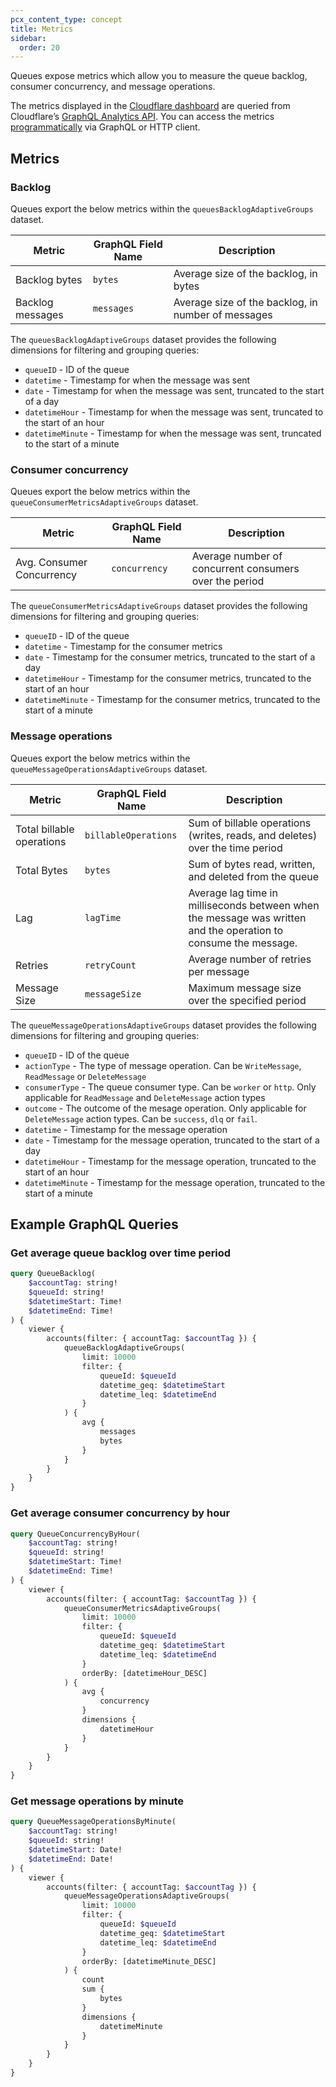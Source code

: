 ```yaml
---
pcx_content_type: concept
title: Metrics
sidebar:
  order: 20
---
```


Queues expose metrics which allow you to measure the queue backlog, consumer concurrency, and message operations.

The metrics displayed in the [Cloudflare dashboard](https://dash.cloudflare.com/) are queried from Cloudflare’s [GraphQL Analytics API](/analytics/graphql-api/). You can access the metrics [programmatically](#query-via-the-graphql-api) via GraphQL or HTTP client.

## Metrics

### Backlog

Queues export the below metrics within the `queuesBacklogAdaptiveGroups` dataset.

| Metric           | GraphQL Field Name | Description                                        |
| ---------------- | ------------------ | -------------------------------------------------- |
| Backlog bytes    | `bytes`            | Average size of the backlog, in bytes              |
| Backlog messages | `messages`         | Average size of the backlog, in number of messages |

The `queuesBacklogAdaptiveGroups` dataset provides the following dimensions for filtering and grouping queries:

- `queueID` - ID of the queue
- `datetime` - Timestamp for when the message was sent
- `date` - Timestamp for when the message was sent, truncated to the start of a day
- `datetimeHour` - Timestamp for when the message was sent, truncated to the start of an hour
- `datetimeMinute` - Timestamp for when the message was sent, truncated to the start of a minute

### Consumer concurrency

Queues export the below metrics within the `queueConsumerMetricsAdaptiveGroups` dataset.

| Metric                    | GraphQL Field Name | Description                                            |
| ------------------------- | ------------------ | ------------------------------------------------------ |
| Avg. Consumer Concurrency | `concurrency`      | Average number of concurrent consumers over the period |

The `queueConsumerMetricsAdaptiveGroups` dataset provides the following dimensions for filtering and grouping queries:

- `queueID` - ID of the queue
- `datetime` - Timestamp for the consumer metrics
- `date` - Timestamp for the consumer metrics, truncated to the start of a day
- `datetimeHour` - Timestamp for the consumer metrics, truncated to the start of an hour
- `datetimeMinute` - Timestamp for the consumer metrics, truncated to the start of a minute

### Message operations

Queues export the below metrics within the `queueMessageOperationsAdaptiveGroups` dataset.

| Metric                    | GraphQL Field Name   | Description                                                                                                     |
| ------------------------- | -------------------- | --------------------------------------------------------------------------------------------------------------- |
| Total billable operations | `billableOperations` | Sum of billable operations (writes, reads, and deletes) over the time period                                    |
| Total Bytes               | `bytes`              | Sum of bytes read, written, and deleted from the queue                                                          |
| Lag                       | `lagTime`            | Average lag time in milliseconds between when the message was written and the operation to consume the message. |
| Retries                   | `retryCount`         | Average number of retries per message                                                                           |
| Message Size              | `messageSize`        | Maximum message size over the specified period                                                                  |

The `queueMessageOperationsAdaptiveGroups` dataset provides the following dimensions for filtering and grouping queries:

- `queueID` - ID of the queue
- `actionType` - The type of message operation. Can be `WriteMessage`, `ReadMessage` or `DeleteMessage`
- `consumerType` - The queue consumer type. Can be `worker` or `http`. Only applicable for `ReadMessage` and `DeleteMessage` action types
- `outcome` - The outcome of the mesage operation. Only applicable for `DeleteMessage` action types. Can be `success`, `dlq` or `fail`.
- `datetime` - Timestamp for the message operation
- `date` - Timestamp for the message operation, truncated to the start of a day
- `datetimeHour` - Timestamp for the message operation, truncated to the start of an hour
- `datetimeMinute` - Timestamp for the message operation, truncated to the start of a minute

## Example GraphQL Queries

### Get average queue backlog over time period

```graphql graphql-api-explorer
query QueueBacklog(
	$accountTag: string!
	$queueId: string!
	$datetimeStart: Time!
	$datetimeEnd: Time!
) {
	viewer {
		accounts(filter: { accountTag: $accountTag }) {
			queueBacklogAdaptiveGroups(
				limit: 10000
				filter: {
					queueId: $queueId
					datetime_geq: $datetimeStart
					datetime_leq: $datetimeEnd
				}
			) {
				avg {
					messages
					bytes
				}
			}
		}
	}
}
```

### Get average consumer concurrency by hour

```graphql graphql-api-explorer
query QueueConcurrencyByHour(
	$accountTag: string!
	$queueId: string!
	$datetimeStart: Time!
	$datetimeEnd: Time!
) {
	viewer {
		accounts(filter: { accountTag: $accountTag }) {
			queueConsumerMetricsAdaptiveGroups(
				limit: 10000
				filter: {
					queueId: $queueId
					datetime_geq: $datetimeStart
					datetime_leq: $datetimeEnd
				}
				orderBy: [datetimeHour_DESC]
			) {
				avg {
					concurrency
				}
				dimensions {
					datetimeHour
				}
			}
		}
	}
}
```

### Get message operations by minute

```graphql graphql-api-explorer
query QueueMessageOperationsByMinute(
	$accountTag: string!
	$queueId: string!
	$datetimeStart: Date!
	$datetimeEnd: Date!
) {
	viewer {
		accounts(filter: { accountTag: $accountTag }) {
			queueMessageOperationsAdaptiveGroups(
				limit: 10000
				filter: {
					queueId: $queueId
					datetime_geq: $datetimeStart
					datetime_leq: $datetimeEnd
				}
				orderBy: [datetimeMinute_DESC]
			) {
				count
				sum {
					bytes
				}
				dimensions {
					datetimeMinute
				}
			}
		}
	}
}
```
